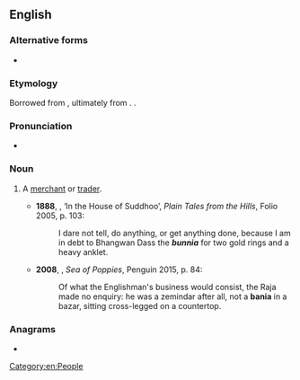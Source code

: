 ==English==

===Alternative forms===
* {{alter|en|bania|bunia|bunniah}}

===Etymology===
Borrowed from {{bor|en|hi|बनिया}}, ultimately from {{der|en|sa|वणिज्}}. {{doublet|en|banyan}}.

===Pronunciation===
* {{IPA|en|/ˈbʌnjə/}}

===Noun===
{{en-noun}}

# {{lb|en|India}} A [[merchant]] or [[trader]].
#* '''1888''', {{w|Rudyard Kipling}}, ‘In the House of Suddhoo’, ''Plain Tales from the Hills'', Folio 2005, p. 103:
#*: I dare not tell, do anything, or get anything done, because I am in debt to Bhangwan Dass the '''''bunnia''''' for two gold rings and a heavy anklet.
#* '''2008''', {{w|Amitav Ghosh}}, ''Sea of Poppies'', Penguin 2015, p. 84:
#*: Of what the Englishman's business would consist, the Raja made no enquiry: he was a zemindar after all, not a '''bania''' in a bazar, sitting cross-legged on a countertop.

===Anagrams===
* {{anagrams|en|a=abinnu|Nubian}}

[[Category:en:People]]